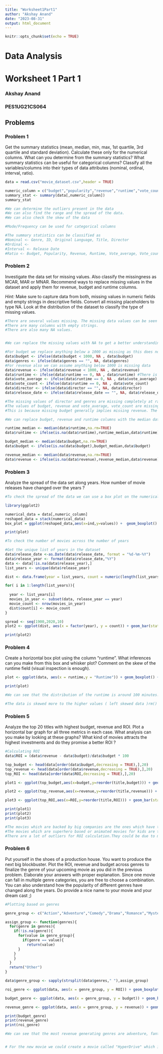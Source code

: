 ```yaml
---
title: "Worksheet1Part1"
author: "Akshay Anand"
date: "2023-08-31"
output: html_document
---
```


```r
knitr::opts_chunk$set(echo = TRUE)
```

# **Data Analysis**

# **Worksheet 1 Part 1**

### Akshay Anand

### PES1UG21CS064

## Problems

### Problem 1

Get the summary statistics (mean, median, min, max, 1st quartile, 3rd quartile and standard deviation). Calculate these only for the numerical columns. What can you determine from the summary statistics? What summary statistics can be useful for categorical columns? Classify all the variables/columns into their types of data attributes (nominal, ordinal, interval, ratio).

```r
data = read.csv("movie_dataset.csv",header = TRUE)

numeric_column = c("budget","popularity","revenue","runtime","vote_count","vote_average")
summary_stat <- summary(data[,numeric_column])
summary_stat

#We can determine the outliers present in the data
#We can also find the range and the spread of the data.
#We can also check the skew of the data

#Mode/Frequency can be used for categorical columns

#The summary statistics can be classified as
#Nominal <- Genre, ID, Original Language, Title, Director
#Ordinal <-
#Interval <- Release Date 
#Ratio <- Budget, Popularity, Revenue, Runtime, Vote_average, Vote_count
```

### Problem 2

Investigate the data set for missing values. Also classify the missingness as MCAR, MAR or MNAR. Recommend ways to replace missing values in the dataset and apply them for revenue, budget and runtime columns.

*Hint:* Make sure to capture data from both, missing values in numeric fields and empty strings in descriptive fields. Convert all missing placeholders to type NA. Look at the distribution of the dataset to classify the type of missing values.

```r
#There are several values missing. The missing data values can be seen as a lot of numeric columns have 0 or very low values or blank values.
#There are many columns with empty strings.
#There are also many NA values.


#We can replace the missing values with NA to get a better understanding

#For budget we replace anything below a 1000 as missing as this does not make sense with the high revenue they generate.
data$budget <- ifelse(data$budget < 1000, NA , data$budget)
data$genres <- ifelse(data$genres == "", NA, data$genres)
#For revenue also we can assume anything below 1000 is missing data
data$revenue <- ifelse(data$revenue < 1000, NA , data$revenue)
data$runtime <- ifelse(data$runtime == 0, NA , data$runtime) #There is no restriction on how small runtime can be
data$vote_average <- ifelse(data$runtime == 0, NA , data$vote_average)
data$vote_count <- ifelse(data$runtime == 0, NA , data$vote_count)
data$director <- ifelse(data$director == "", NA, data$director)
data$release_date <- ifelse(data$release_date == "", NA, data$release_date)

#The missing values of director and genres are missing completely at random MCAR.
#The values of budget, revenue and vote_average, vote_count are missing at random MAR.
#This is because missing budget generally implies missing revenue. The same is also seen in vote_avg and vote_count.

#We can replace budget, revenue and runtime columns with the median data of the column. This is because the median of the dataset is immune to skewness.

runtime_median <- median(data$runtime,na.rm=TRUE)
data$runtime <- ifelse(is.na(data$runtime),runtime_median,data$runtime)

budget_median <- median(data$budget,na.rm=TRUE)
data$budget <- ifelse(is.na(data$budget),budget_median,data$budget)

revenue_median <- median(data$revenue,na.rm=TRUE)
data$revenue <- ifelse(is.na(data$revenue),revenue_median,data$revenue)
```

### Problem 3

Analyze the spread of the data set along years. How number of movie releases have changed over the years ?

```r
#To check the spread of the data we can use a box plot on the numerical values.

library(ggplot2)

numerical_data = data[,numeric_column]
reshaped_data = stack(numerical_data)
box_plot = ggplot(reshaped_data,aes(x=ind,y=values)) +  geom_boxplot() + labs(x = "Indices",y = "Values", title= "Box Plot of Numerical Values") + theme_minimal() + facet_wrap(~ind,scales="free",nrow=1)

print(plot)

#To check the number of movies across the number of years

#Get the unique list of years in the dataset
data$release_date <-as.Date(data$release_date, format = "%d-%m-%Y")
data$release_year <- format(data$release_date,"%Y")
data <- data[!is.na(data$release_year),]
list_years <- unique(data$release_year)

dist <- data.frame(year = list_years, count = numeric(length(list_years)))

for( i in 1:length(list_years)){
  
  year <- list_years[i]
  movies_in_year <- subset(data, release_year == year)
  movie_count <- nrow(movies_in_year)
  dist$count[i] <- movie_count
}

spread <- seq(1900,2020,10)
plot2 <- ggplot(dist, aes(x = factor(year), y = count)) + geom_bar(stat="identity",fill="lightblue") + labs(x = "Years", y = "Number of years", title= "Distribution of no of movies across the years.")  + theme_minimal() + scale_x_discrete(breaks = spread, labels=as.character(spread))

print(plot2)
```

### Problem 4

Create a horizontal box plot using the column "runtime". What inferences can you make from this box and whisker plot? Comment on the skew of the runtime field (visual inspection is enough).

```r
plot <- ggplot(data, aes(x = runtime,y = "Runtime")) + geom_boxplot() + labs(title = "Horizontal box plot for runtime",x="Runtime",y = "") + theme_minimal()

print(plot)

#We can see that the distribution of the runtime is around 100 minutes. There are a lot of outliers, although the majority of the values are centred around 100 to 120 minutes.

#The data is skewed more to the higher values ( left skewed data )rm()
```

### Problem 5

Analyze the top 20 titles with highest budget, revenue and ROI. Plot a horizontal bar graph for all three metrics in each case. What analysis can you make by looking at these graphs? What kind of movies attracts the highest investments and do they promise a better ROI ?

```r

#Calculating ROI
data$ROI = (data$revenue - data$budget)/data$budget * 100

top_budget <- head(data[order(data$budget,decreasing = TRUE),],20)
top_revenue <- head(data[order(data$revenue,decreasing = TRUE),],20)
top_ROI <- head(data[order(data$ROI,decreasing = TRUE),],20)

plot1 <- ggplot(top_budget,aes(x=budget,y=reorder(title,budget))) + geom_bar(stat="identity",fill="blue") + labs(title="Top 20 movies by budget",x="Budget",y="Movies Title")

plot2 <- ggplot(top_revenue,aes(x=revenue,y=reorder(title,revenue))) + geom_bar(stat="identity",fill="red") + labs(title="Top 20 movies by Revenue",x="Revenue",y="Movies Title")

plot3 <- ggplot(top_ROI,aes(x=ROI,y=reorder(title,ROI))) + geom_bar(stat="identity",fill="green") + labs(title="Top 20 movies by ROI",x="ROI",y="Movies Title")

print(plot1)
print(plot2)
print(plot3)

#The movies which are backed by big companies are the ones which have the highest budget.
#The movies which are superhero based or animated movies for kids are the ones that have the best revenue
#There are a lot of outliers for ROI calculation.They could be due to movies with low budgets or incorrect or missing values for budget and revenue.

```

### Problem 6

Put yourself in the shoes of a production house. You want to produce the next big blockbuster. Plot the ROI, revenue and budget across genres to finalize the genre of your upcoming movie as you did in the previous problem. Elaborate your answers with proper explanation. Since one movie can fall in multiple genre categories, you are free to choose a combination. You can also understand how the popularity of different genres have changed along the years. Do provide a nice name to your movie and your dream cast ;)

```r
#Plotting based on genres

genre_group <- c("Action","Adventure","Comedy","Drama","Romance","Mystery","Thriller","Science-Fiction","Mystery","Horror","Crime","Animation","Fantasy")

assign_group <- function(genres){
  for(genre in genres){
    if(!is.na(genre)){
      for(value in genre_group){
        if(genre == value){
          return(value)
      }
    } 
    }
  }
  return("Other")
}

data$genre_group <- sapply(strsplit(data$genres," "),assign_group)

roi_genre <- ggplot(data, aes(x = genre_group, y = ROI)) + geom_boxplot(outlier.shape = NA) + labs(x = "Genre Group", y = "ROI", title = "ROI Variation by Genre Group") + theme_minimal()  + theme(axis.text.x = element_text(angle = 45, hjust = 1)) + scale_y_continuous(limits = c(0,1000))

budget_genre <- ggplot(data, aes(x = genre_group, y = budget)) + geom_boxplot(outlier.shape = NA) + labs(x = "Genre Group", y = "Budget", title = "Budget Variation by Genre Group") + theme_minimal()  + theme(axis.text.x = element_text(angle = 45, hjust = 1)) + scale_y_continuous(limits = c(0,2.5e08))

revenue_genre <- ggplot(data, aes(x = genre_group, y = revenue)) + geom_boxplot(outlier.shape = NA) + labs(x = "Genre Group", y = "Revenue", title = "Revenue Variation by Genre Group") + theme_minimal() + theme(axis.text.x = element_text(angle = 45, hjust = 1)) +  scale_y_continuous(limits = c(0,1.5e09))

print(budget_genre)
print(revenue_genre)
print(roi_genre)

#We can see that the most revenue generating genres are adventure, fantasy,  scifi and animation.


# For the new movie we could create a movie called "HyperDrive" which is an animated movie starring a cowboy set exploring space (scifi and adventure) voiced by esteemed actor Jack Black.
```
